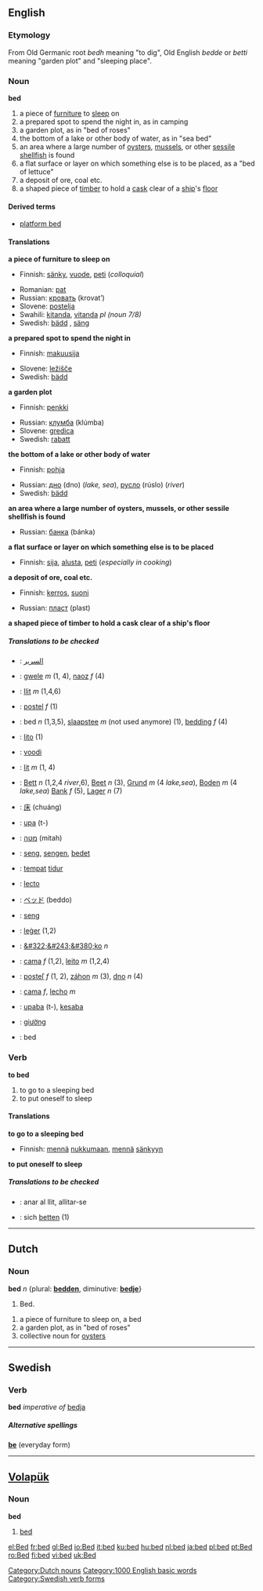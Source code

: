 ==English==

{{rank|copyright|4|late|529|bed|living|view|although}}

===Etymology===
From Old Germanic root ''bedh'' meaning "to dig", Old English ''bedde'' or ''betti'' meaning "garden plot" and "sleeping place".

===Noun===
'''bed'''

#a piece of [[furniture]] to [[sleep]] on
#a prepared spot to spend the night in, as in camping
#a garden plot, as in "bed of roses"
#the bottom of a lake or other body of water, as in "sea bed"
#an area where a large number of [[oyster]]s, [[mussel]]s, or other [[sessile]] [[shellfish]] is found
#a flat surface or layer on which something else is to be placed, as a "bed of lettuce"
#a deposit of ore, coal etc.
#a shaped piece of [[timber]] to hold a [[cask]] clear of a [[ship]]'s [[floor]]

====Derived terms====
*[[platform bed]]

====Translations====
'''a piece of furniture to sleep on'''
{{top}}
*Finnish: [[sänky]], [[vuode]], [[peti]] (''colloquial'')
{{mid}}
*Romanian: [[pat]] {{n}}
*Russian: [[кровать]] (krovat’) {{f}}
*Slovene: [[postelja]] {{f}}
*Swahili: [[kitanda]], [[vitanda]] ''pl (noun 7/8)''
*Swedish: [[bädd]] {{c}}, [[säng]] {{c}}
{{bottom}}

'''a prepared spot to spend the night in'''
{{top}}
*Finnish: [[makuusija]]
{{mid}}
*Slovene: [[ležišče]] {{n}}
*Swedish: [[bädd]] {{c}} 
{{bottom}}

'''a garden plot'''
{{top}}
*Finnish: [[penkki]]
{{mid}}
*Russian: [[клумба]] (klúmba) {{f}}
*Slovene: [[gredica]] {{f}}
*Swedish: [[rabatt]] {{c}}
{{bottom}}

'''the bottom of a lake or other body of water'''
{{top}}
*Finnish: [[pohja]]
{{mid}}
*Russian: [[дно]] (dno) {{n}} (''lake, sea''), [[русло]] (rúslo) {{n}} (''river'')
*Swedish: [[bädd]] {{c}}
{{bottom}}

'''an area where a large number of oysters, mussels, or other sessile shellfish is found'''
{{top}}

{{mid}}
*Russian: [[банка]] (bánka) {{f}}
{{bottom}}

'''a flat surface or layer on which something else is to be placed'''
{{top}}
*Finnish: [[sija]], [[alusta]], [[peti]] (''especially in cooking'')
{{mid}}

{{bottom}}

'''a deposit of ore, coal etc.'''
{{top}}
*Finnish: [[kerros]], [[suoni]]
{{mid}}
*Russian: [[пласт]] (plast) {{m}}
{{bottom}}

'''a shaped piece of timber to hold a cask clear of a ship's floor'''
{{top}}

{{mid}}

{{bottom}}

=====Translations to be checked=====
<!--Remove this section once all of the translations below have been moved into the tables above.-->
{{checktrans}}


*{{ttbc|Arabic}}: [[السرير]]
*{{ttbc|Breton}}: [[gwele]] ''m'' (1, 4), [[naoz]] ''f'' (4)
*{{ttbc|Catalan}}: [[llit]] ''m'' (1,4,6)
*{{ttbc|Czech}}: [[postel]] ''f'' (1)
*{{ttbc|Dutch}}: bed ''n'' (1,3,5), [[slaapstee]] ''m'' (not used anymore) (1), [[bedding]] ''f'' (4)
*{{ttbc|Esperanto}}: [[lito]] (1)
*{{ttbc|Estonian}}: [[voodi]]
*{{ttbc|French}}: [[lit]] ''m'' (1, 4)
*{{ttbc|German}}: [[Bett]] ''n'' (1,2,4 ''river'',6), [[Beet]] ''n'' (3), [[Grund]] ''m'' (4 ''lake,sea''), [[Boden]] ''m'' (4 ''lake,sea'') [[Bank]] ''f'' (5), [[Lager]] ''n'' (7)
*{{ttbc|Chinese}}: [[床]] (chuáng)
*{{ttbc|Guaraní}}: [[upa]] (t-)
*{{ttbc|Hebrew}}: [[מטה]] (mitah)
*{{ttbc|Icelandic}}: [[seng]], [[sengen]], [[bedet]] 

*{{ttbc|Indonesian}}: [[tempat]] [[tidur]]
*{{ttbc|Interlingua}}: [[lecto]]
*{{ttbc|Japanese}}: [[ベッド]] (beddo)
*{{ttbc|Norwegian}}: [[seng]] {{c}}
*{{ttbc|Old English}}: [[leger#Old English|leġer]] (1,2)
*{{ttbc|Polish}}: [[&#322;&#243;&#380;ko]] ''n''
*{{ttbc|Portuguese}}: [[cama]] ''f'' (1,2), [[leito]] ''m'' (1,2,4)
*{{ttbc|Slovak}}: [[posteľ]] ''f'' (1, 2), [[záhon]] ''m'' (3), [[dno]] ''n'' (4)
*{{ttbc|Spanish}}: [[cama]] ''f'', [[lecho]] ''m''
*{{ttbc|Tupinambá}}: [[upaba]] (t-), [[kesaba]]
*{{ttbc|Vietnamese}}: [[giường]]
*{{ttbc|Volapük}}: bed

===Verb===
'''to bed'''

#to go to a sleeping bed
#to put oneself to sleep

====Translations====
'''to go to a sleeping bed'''
{{top}}
*Finnish: [[mennä]] [[nukkua|nukkumaan]], [[mennä]] [[sänky]]yn
{{mid}}

{{bottom}}

'''to put oneself to sleep'''
{{top}}

{{mid}}

{{bottom}}


=====Translations to be checked=====
<!--Remove this section once all of the translations below have been moved into the tables above.-->
{{checktrans}}

*{{ttbc|Catalan}}: anar al llit, allitar-se
*{{ttbc|German}}: sich [[betten]] (1)

----

==Dutch==
===Noun===
'''bed''' ''n'' {plural: '''[[bedden]]''', diminutive: '''[[bedje]]'''}
#Bed.

#a piece of furniture to sleep on, a bed
#a garden plot, as in "bed of roses"
#collective noun for [[oyster]]s

[[Category:Dutch nouns]]
----

==Swedish==
===Verb===
'''bed''' ''imperative of'' [[bedja]]

=====Alternative spellings=====
'''[[be]]''' (everyday form)
----

==[[Volapük]]==
===Noun===
'''bed'''

# [[bed]]


[[Category:1000 English basic words]]
[[Category:Swedish verb forms]]

{{TOW}}

[[el:Bed]]
[[fr:bed]]
[[gl:Bed]]
[[io:Bed]]
[[it:bed]]
[[ku:bed]]
[[hu:bed]]
[[nl:bed]]
[[ja:bed]]
[[pl:bed]]
[[pt:Bed]]
[[ro:Bed]]
[[fi:bed]]
[[vi:bed]]
[[uk:Bed]]